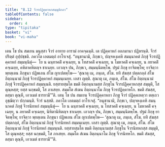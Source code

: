 ```yaml
---
title: "8.12 จีวรปฏิคฺคาหกสมฺมุติกถา"
tableOfContents: false
sidebar:
  order: 4
type: "tipitaka"
basket: "vi"
book: "vi-maha"
---
```



<DynamicBreadcrumb />

<Division number="342" book="vi-maha">

<Paragraph number="1602" book="vi-maha">
เตน โข ปน สมเยน มนุสฺสา จีวรํ อาทาย อารามํ อาคจฺฉนฺติ. เต ปฏิคฺคาหกํ อลภมานา ปฏิหรนฺติ. จีวรํ ปริตฺตํ อุปฺปชฺชติ. ภควโต เอตมตฺถํ อาโรเจสุํ. “อนุชานามิ, ภิกฺขเว, ปญฺจหงฺเคหิ สมนฺนาคตํ ภิกฺขุํ จีวรปฏิคฺคาหกํ สมฺมนฺนิตุํ—  โย น ฉนฺทาคติํ คจฺเฉยฺย, น โทสาคติํ คจฺเฉยฺย, น โมหาคติํ คจฺเฉยฺย, น ภยาคติํ คจฺเฉยฺย, คหิตาคหิตญฺจ ชาเนยฺย. เอวญฺจ ปน, ภิกฺขเว, สมฺมนฺนิตพฺโพ. ปฐมํ ภิกฺขุ ยาจิตพฺโพ; ยาจิตฺวา พฺยตฺเตน ภิกฺขุนา ปฏิพเลน สํโฆ ญาเปตพฺโพ—
</Paragraph>

<Paragraph number="1603" book="vi-maha">
‘สุณาตุ เม, ภนฺเต, สํโฆ. ยทิ สํฆสฺส ปตฺตกลฺลํ สํโฆ อิตฺถนฺนามํ ภิกฺขุํ จีวรปฏิคฺคาหกํ สมฺมนฺเนยฺย. เอสา ญตฺติ.
</Paragraph>

<Paragraph number="1604" book="vi-maha">
สุณาตุ เม, ภนฺเต, สํโฆ. สํโฆ อิตฺถนฺนามํ ภิกฺขุํ จีวรปฏิคฺคาหกํ สมฺมนฺนติ. ยสฺสายสฺมโต ขมติ อิตฺถนฺนามสฺส ภิกฺขุโน จีวรปฏิคฺคาหกสฺส สมฺมุติ, โส ตุณฺหสฺส; ยสฺส นกฺขมติ, โส ภาเสยฺย.
</Paragraph>

<Paragraph number="1605" book="vi-maha">
สมฺมโต สํเฆน อิตฺถนฺนาโม ภิกฺขุ จีวรปฏิคฺคาหโก. ขมติ สํฆสฺส, ตสฺมา ตุณฺหี, เอวเมตํ ธารยามี’”ติ.
</Paragraph>

<Paragraph number="1606" book="vi-maha">
เตน โข ปน สมเยน จีวรปฏิคฺคาหกา ภิกฺขู จีวรํ ปฏิคฺคเหตฺวา ตตฺเถว อุชฺฌิตฺวา ปกฺกมนฺติ. จีวรํ นสฺสติ. ภควโต เอตมตฺถํ อาโรเจสุํ. “อนุชานามิ, ภิกฺขเว, ปญฺจหงฺเคหิ สมนฺนาคตํ ภิกฺขุํ จีวรนิทหกํ สมฺมนฺนิตุํ—  โย น ฉนฺทาคติํ คจฺเฉยฺย, น โทสาคติํ คจฺเฉยฺย, น โมหาคติํ คจฺเฉยฺย, น ภยาคติํ คจฺเฉยฺย, นิหิตานิหิตญฺจ ชาเนยฺย. เอวญฺจ ปน, ภิกฺขเว, สมฺมนฺนิตพฺโพ. ปฐมํ ภิกฺขุ ยาจิตพฺโพ; ยาจิตฺวา พฺยตฺเตน ภิกฺขุนา ปฏิพเลน สํโฆ ญาเปตพฺโพ—
</Paragraph>

<Paragraph number="1607" book="vi-maha">
‘สุณาตุ เม, ภนฺเต, สํโฆ. ยทิ สํฆสฺส ปตฺตกลฺลํ, สํโฆ อิตฺถนฺนามํ ภิกฺขุํ จีวรนิทหกํ สมฺมนฺเนยฺย. เอสา ญตฺติ.
</Paragraph>

<Paragraph number="1608" book="vi-maha">
สุณาตุ เม, ภนฺเต, สํโฆ. สํโฆ อิตฺถนฺนามํ ภิกฺขุํ จีวรนิทหกํ สมฺมนฺนติ. ยสฺสายสฺมโต ขมติ อิตฺถนฺนามสฺส ภิกฺขุโน จีวรนิทหกสฺส สมฺมุติ, โส ตุณฺหสฺส; ยสฺส นกฺขมติ, โส ภาเสยฺย.
</Paragraph>

<Paragraph number="1609" book="vi-maha">
สมฺมโต สํเฆน อิตฺถนฺนาโม ภิกฺขุ จีวรนิทหโก. ขมติ สํฆสฺส, ตสฺมา ตุณฺหี, เอวเมตํ ธารยามี’”ติ.
</Paragraph>
</Division>